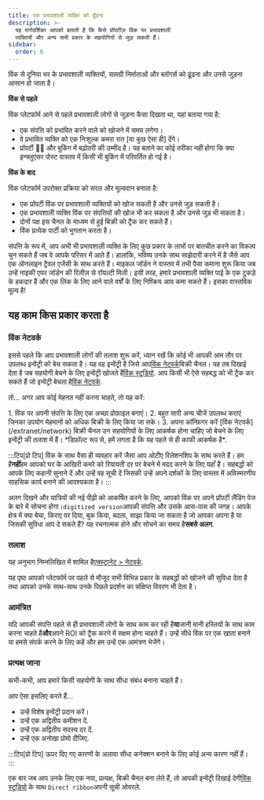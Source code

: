 ```yaml
---
title: एक प्रभावशाली व्यक्ति को ढूँढना
description: >-
  यह मार्गदर्शिका आपको बताती है कि कैसे प्रॉपर्टीज़ विंक पर प्रभावशाली
  व्यक्तियों और अन्य सभी प्रकार के सहयोगियों से जुड़ सकती हैं।
sidebar:
  order: 6
---
```


विंक से दुनिया भर के प्रभावशाली व्यक्तियों, सामग्री निर्माताओं और ब्लॉगर्स को ढूंढना और उनसे जुड़ना आसान हो जाता है।

**विंक से पहले**

विंक प्लेटफॉर्म आने से पहले प्रभावशाली लोगों से जुड़ना कैसा दिखता था, यहां बताया गया है:

* एक संपत्ति को प्रभावित करने वाले को खोजने में समय लगेगा।
* वे प्रभावित व्यक्ति को एक निःशुल्क कमरा रात \[या कुछ ऐसा ही] देंगे।
* प्रॉपर्टी 🤞🏻 और बुकिंग में बढ़ोतरी की उम्मीद है। यह बताने का कोई तरीका नहीं होगा कि क्या इन्फ्लुएंसर पोस्ट वास्तव में किसी भी बुकिंग में परिवर्तित हो गई है।

**विंक के बाद**

विंक प्लेटफॉर्म उपरोक्त प्रक्रिया को सरल और मूल्यवान बनाता है:

* एक प्रॉपर्टी विंक पर प्रभावशाली व्यक्तियों को खोज सकती है और उनसे जुड़ सकती है।
* एक प्रभावशाली व्यक्ति विंक पर संपत्तियों की खोज भी कर सकता है और उनसे जुड़ भी सकता है।
* दोनों पक्ष इस चैनल के माध्यम से हुई बिक्री को ट्रैक कर सकते हैं।
* विंक प्रत्येक पार्टी को भुगतान करता है।

संपत्ति के रूप में, आप अभी भी प्रभावशाली व्यक्ति के लिए कुछ प्रकार के लाभों पर बातचीत करने का विकल्प चुन सकते हैं जब वे आपके परिसर में आते हैं।
हालांकि, भविष्य उनके साथ साझेदारी करने में है जैसे आप एक ऑनलाइन ट्रैवल एजेंसी के साथ करते हैं।
माइकल जॉर्डन ने वास्तव में तभी पैसा कमाना शुरू किया जब उन्हें नाइकी एयर जॉर्डन की रिलीज़ से रॉयल्टी मिली।
इसी तरह, हमारे प्रभावशाली व्यक्ति पाई के एक टुकड़े के हकदार हैं और एक लिंक के लिए आने वाले वर्षों के लिए निष्क्रिय आय कमा सकते हैं। इसका वास्तविक मूल्य है!

## यह काम किस प्रकार करता है

### विंक नेटवर्क

इससे पहले कि आप प्रभावशाली लोगों की तलाश शुरू करें, ध्यान रखें कि कोई भी आपकी आम तौर पर उपलब्ध इन्वेंट्री को बेच सकता है। यह वह इन्वेंट्री है जिसे आप[विंक नेटवर्क](/extranet/network)बिक्री चैनल।
यह तब दिखाई देता है जब सहयोगी बेचने के लिए इन्वेंट्री खोजते हैं[विंक स्टूडियो](/studio/what-is-studio).
आप किसी भी ऐसे सहबद्ध को भी ट्रैक कर सकते हैं जो इन्वेंट्री बेचता है[विंक नेटवर्क](/extranet/network).

तो... अगर आप कोई मेहनत नहीं करना चाहते, तो यह करें:

<Steps>
  1. विंक पर अपनी संपत्ति के लिए एक अच्छा प्रोफ़ाइल बनाएं।
  2. बहुत सारी अन्य चीजें उपलब्ध कराएं जिनका उपयोग मेहमानों को अधिक बिक्री के लिए किया जा सके।
  3. अपना कॉन्फ़िगर करें [विंक नेटवर्क](/extranet/network) बिक्री चैनल उन सहयोगियों के लिए आकर्षक होना चाहिए जो बेचने के लिए इन्वेंट्री की तलाश में हैं। *डिफ़ॉल्ट रूप से, हमें लगता है कि यह पहले से ही काफी आकर्षक है*.
</Steps>


:::टिप\[प्रो टिप]
विंक के साथ वैसा ही व्यवहार करें जैसा आप ओटीए रिलेशनशिप के साथ करते हैं। हम हैं**नहीं**हम आपको घर के आखिरी कमरे को रियायती दर पर बेचने में मदद करने के लिए यहाँ हैं।
सहबद्धों को आपके लिए कहानी सुनाने दें और उन्हें वह सूची दें जिसकी उन्हें अपने दर्शकों के लिए वास्तव में अविस्मरणीय साहसिक कार्य बनाने की आवश्यकता है।
:::

अलग दिखने और यात्रियों की नई पीढ़ी को आकर्षित करने के लिए, आपको विंक पर अपने प्रॉपर्टी लैंडिंग पेज के बारे में सोचना होगा।`digitized version`आपकी संपत्ति और उसके आस-पास की जगह।
आपके क्षेत्र में क्या बेचा, किराए पर दिया, बुक किया, बदला, साझा किया जा सकता है जो आपका अपना है या जिसकी सुविधा आप दे सकते हैं? यह रचनात्मक होने और सोचने का समय है**सबसे अलग**.

### तलाश

यह अनुभाग निम्नलिखित में शामिल है[एक्स्ट्रानेट > नेटवर्क](/extranet/network/#explore-network).

यह पृष्ठ आपको प्लेटफॉर्म पर पहले से मौजूद सभी विभिन्न प्रकार के सहबद्धों को खोजने की सुविधा देता है तथा आपको उनके साथ-साथ उनके पिछले प्रदर्शन का संक्षिप्त विवरण भी देता है।

### आमंत्रित

यदि आपकी संपत्ति पहले से ही प्रभावशाली लोगों के साथ काम कर रही है**या**जानी मानी हस्तियों के साथ काम करना चाहते हैं**और**अपने ROI को ट्रैक करने में सक्षम होना चाहते हैं।
उन्हें सीधे विंक पर एक खाता बनाने या हमसे संपर्क करने के लिए कहें और हम उन्हें एक आमंत्रण भेजेंगे।

### प्रत्यक्ष जाना

कभी-कभी, आप हमारे किसी सहयोगी के साथ सीधा संबंध बनाना चाहते हैं।

आप ऐसा इसलिए करते हैं...

* उन्हें विशेष इन्वेंट्री प्रदान करें।
* उन्हें एक अद्वितीय कमीशन दें.
* उन्हें एक अद्वितीय सदस्य दर दें.
* उन्हें एक अनोखा प्रोमो दीजिए.

:::टिप\[प्रो टिप]
ऊपर दिए गए कारणों के अलावा सीधा कनेक्शन बनाने के लिए कोई अन्य कारण नहीं हैं।
:::

एक बार जब आप उनके लिए एक नया, प्रत्यक्ष, बिक्री चैनल बना लेते हैं, तो आपकी इन्वेंट्री दिखाई देगी[विंक स्टूडियो](/studio/what-is-studio) के साथ `Direct ribbon`अपनी सूची ओवरले.

